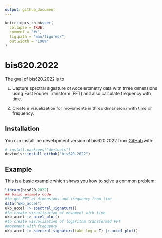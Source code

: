 ---
output: github_document
---

<!-- README.md is generated from README.Rmd. Please edit that file -->

```{r, include = FALSE}
knitr::opts_chunk$set(
  collapse = TRUE,
  comment = "#>",
  fig.path = "man/figures/",
  out.width = "100%"
)
```

# bis620.2022

<!-- badges: start -->
<!-- badges: end -->

The goal of bis620.2022 is to 

1. Capture spectral signature of Accelerometry data with three dimensions using Fast Fourier Transform (FFT) and also calculate frequency with time.

2. Create a visualization for movements in three dimensions with time or frequency.

## Installation

You can install the development version of bis620.2022 from [GitHub](https://github.com/) with:

``` r
# install.packages("devtools")
devtools::install_github("bis620.2022")
```

## Example

This is a basic example which shows you how to solve a common problem:

```{r example}
library(bis620.2022)
## basic example code
#to get FFT of dimensions and frequency from time
data("ukb_accel")
ukb_accel |> spectral_signature()
#to create visualization of movement with time
ukb_accel |> accel_plot()
#to create visualization of logarithm transformed FFT
#movement with frequency
ukb_accel |> spectral_signature(take_log = T) |> accel_plot()
```
